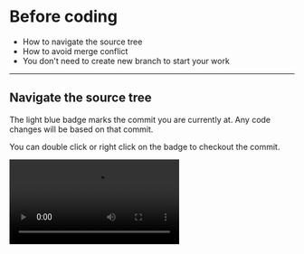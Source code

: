
# Before coding

<Notice title="What you'll learn" type="tldr">

- How to navigate the source tree
- How to avoid merge conflict
- You don't need to create new branch to start your work

</Notice>

---

## Navigate the source tree

The light blue badge marks the commit you are currently at. Any code changes will be based on that commit.

You can double click or right click on the badge to checkout the commit.

<Video src="/checkoutBranch.mp4" />

---

## Pull and Rebase

The key to avoid merge conflicts is to pull and rebase regularly, keeping the differences between your ongoing work and the tip of the main branch to the minimal.

You can use drag-n-drop to rebase your commits, or use the Rebase button as a shortcut.

<Video src="/rebase2ways.mp4" />

---

## Create a new branch before coding? No need!

<Notice title="Wait what?">

Because we want every commit to be mergeable and reviewable through pull requests:

- Superlog enforces one commit per branch

To make sure you have one commit per branch:

- Superlog enforces creating a new branch whenever you make a commit

</Notice>

This means your workflow is simplified to:

1. Start coding
2. Write commit message (and maybe branch name)

... as opposed to:

1. Write branch name
2. Start coding
3. Write commit message
4. (Maybe rename the branch)
